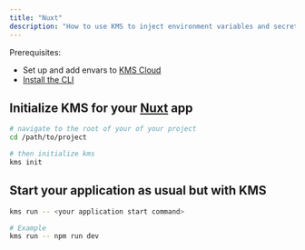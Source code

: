```yaml
---
title: "Nuxt"
description: "How to use KMS to inject environment variables and secrets into a Nuxt app."
---
```


Prerequisites:

- Set up and add envars to [KMS Cloud](https://kms.lux.network)
- [Install the CLI](/cli/overview)

## Initialize KMS for your [Nuxt](https://nuxtjs.org) app

```bash
# navigate to the root of your of your project 
cd /path/to/project

# then initialize kms
kms init
```

## Start your application as usual but with KMS

```bash
kms run -- <your application start command>

# Example
kms run -- npm run dev
```
